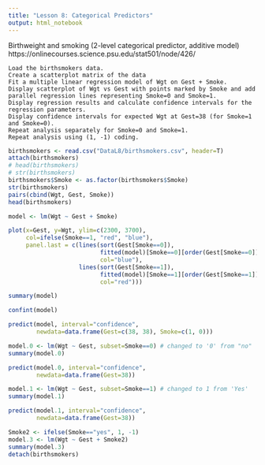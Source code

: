 ---
title: "Lesson 8: Categorical Predictors"
output: html_notebook
---
Birthweight and smoking (2-level categorical predictor, additive model)
https://onlinecourses.science.psu.edu/stat501/node/426/

    Load the birthsmokers data.
    Create a scatterplot matrix of the data
    Fit a multiple linear regression model of Wgt on Gest + Smoke.
    Display scatterplot of Wgt vs Gest with points marked by Smoke and add parallel regression lines representing Smoke=0 and Smoke=1.
    Display regression results and calculate confidence intervals for the regression parameters.
    Display confidence intervals for expected Wgt at Gest=38 (for Smoke=1 and Smoke=0).
    Repeat analysis separately for Smoke=0 and Smoke=1.
    Repeat analysis using (1, -1) coding.

```{r message=FALSE, warning=FALSE}
birthsmokers <- read.csv("DataL8/birthsmokers.csv", header=T)
attach(birthsmokers)
# head(birthsmokers)
# str(birthsmokers)
birthsmokers$Smoke <- as.factor(birthsmokers$Smoke)
str(birthsmokers)
pairs(cbind(Wgt, Gest, Smoke))
head(birthsmokers)
```
```{r}
model <- lm(Wgt ~ Gest + Smoke)

plot(x=Gest, y=Wgt, ylim=c(2300, 3700), 
     col=ifelse(Smoke==1, "red", "blue"),
     panel.last = c(lines(sort(Gest[Smoke==0]),
                          fitted(model)[Smoke==0][order(Gest[Smoke==0])],
                          col="blue"),
                    lines(sort(Gest[Smoke==1]),
                          fitted(model)[Smoke==1][order(Gest[Smoke==1])],
                          col="red")))
```
```{r}
summary(model)
```
```{r}
confint(model)
```
```{r}
predict(model, interval="confidence",
        newdata=data.frame(Gest=c(38, 38), Smoke=c(1, 0)))
```
```{r}
model.0 <- lm(Wgt ~ Gest, subset=Smoke==0) # changed to '0' from "no"
summary(model.0)
```
```{r}
predict(model.0, interval="confidence",
        newdata=data.frame(Gest=38))
```
```{r}
model.1 <- lm(Wgt ~ Gest, subset=Smoke==1) # changed to 1 from 'Yes'
summary(model.1)
```
```{r}
predict(model.1, interval="confidence",
        newdata=data.frame(Gest=38))
```
```{r}
Smoke2 <- ifelse(Smoke=="yes", 1, -1)
model.3 <- lm(Wgt ~ Gest + Smoke2)
summary(model.3)
detach(birthsmokers)
```


